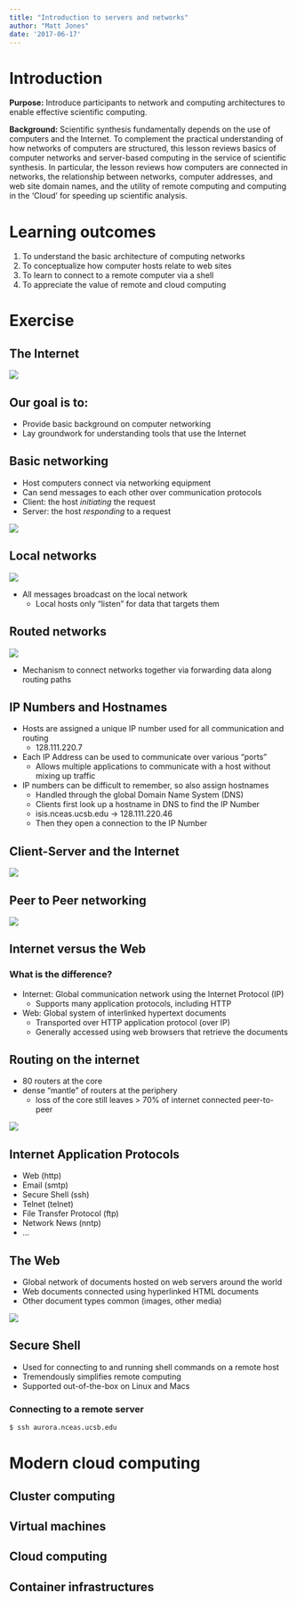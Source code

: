 ```yaml
---
title: "Introduction to servers and networks"
author: "Matt Jones"
date: '2017-06-17'
---
```


# Introduction
**Purpose:** 
Introduce participants to network and computing architectures to enable effective scientific computing.

**Background:**
Scientific synthesis fundamentally depends on the use of computers and the Internet. To complement the 
practical understanding of how networks of computers are structured, this lesson reviews basics
of computer networks and server-based computing in the service of scientific synthesis.  In particular,
the lesson reviews how computers are connected in networks, the relationship between 
networks, computer addresses, and web site domain names, and the utility of
remote computing and computing in the 'Cloud' for speeding up scientific analysis.

# Learning outcomes
1. To understand the basic architecture of computing networks
2. To conceptualize how computer hosts relate to web sites
3. To learn to connect to a remote computer via a shell
4. To appreciate the value of remote and cloud computing

# Exercise

## The Internet

![](images/internet-1024x1024.png)

## Our goal is to:

* Provide basic background on computer networking 
* Lay groundwork for understanding tools that use the Internet

## Basic networking

* Host computers connect via networking equipment
* Can send messages to each other over communication protocols
* Client: the host *initiating* the request
* Server: the host *responding* to a request

![](images/tcp_ports.jpg)


## Local networks

![](images/client-server-network.png)

- All messages broadcast on the local network
    - Local hosts only "listen" for data that targets them

## Routed networks

![](images/routers_archs.gif)

* Mechanism to connect networks together via forwarding data along routing paths


## IP Numbers and Hostnames

* Hosts are assigned a unique IP number used for all communication and routing
    - 128.111.220.7
* Each IP Address can be used to communicate over various "ports"
    - Allows multiple applications to communicate with a host without mixing up traffic

* IP numbers can be difficult to remember, so also assign hostnames
    - Handled through the global Domain Name System (DNS)
    - Clients first look up a hostname in DNS to find the IP Number
    - isis.nceas.ucsb.edu -> 128.111.220.46
    - Then they open a connection to the IP Number


## Client-Server and the Internet

![](images/client-server.png)

## Peer to Peer networking

![](images/p2p-network.png)


## Internet versus the Web

### What is the difference?

* Internet: Global communication network using the Internet Protocol (IP)
    - Supports many application protocols, including HTTP

* Web: Global system of interlinked hypertext documents
    - Transported over HTTP application protocol (over IP)
    - Generally accessed using web browsers that retrieve the documents

## Routing on the internet

* 80 routers at the core
* dense "mantle" of routers at the periphery
    - loss of the core still leaves > 70% of internet connected peer-to-peer

![](images/internet-core.jpg)

## Internet Application Protocols

* Web (http)
* Email (smtp)
* Secure Shell (ssh)
* Telnet (telnet)
* File Transfer Protocol (ftp)
* Network News (nntp)
* ...

## The Web

* Global network of documents hosted on web servers around the world
* Web documents connected using hyperlinked HTML documents
* Other document types common (images, other media)

![](images/img_HTTP_request.png)

## Secure Shell

* Used for connecting to and running shell commands on a remote host
* Tremendously simplifies remote computing
* Supported out-of-the-box on Linux and Macs

### Connecting to a remote server

```bash
$ ssh aurora.nceas.ucsb.edu
```

# Modern cloud computing

## Cluster computing

## Virtual machines

## Cloud computing

## Container infrastructures





